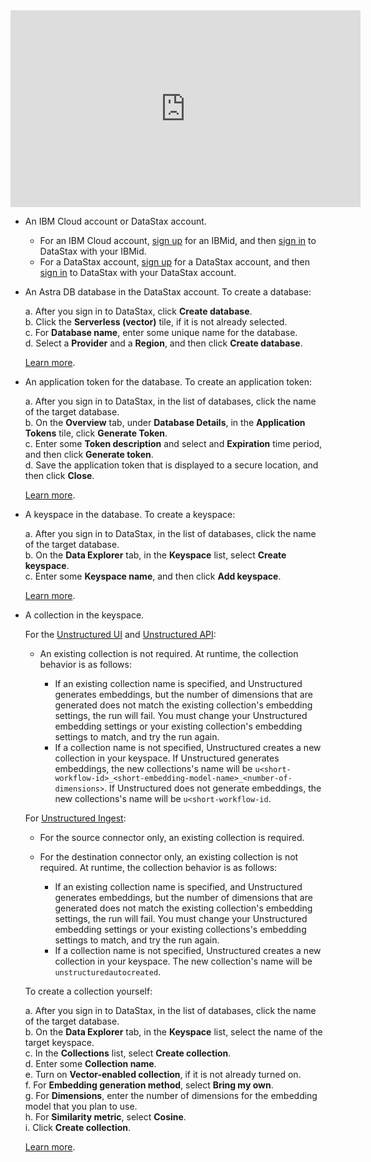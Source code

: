 <iframe
width="560"
height="315"
src="https://www.youtube.com/embed/PMs1iwL52aM"
title="YouTube video player"
frameborder="0"
allow="accelerometer; autoplay; clipboard-write; encrypted-media; gyroscope; picture-in-picture"
allowfullscreen
></iframe>

- An IBM Cloud account or DataStax account.

  - For an IBM Cloud account, [sign up](https://cloud.ibm.com/registration) for an IBMid, and then [sign in](https://accounts.datastax.com/session-service/v1/login) to DataStax with your IBMid.
  - For a DataStax account, [sign up](https://astra.datastax.com/signup) for a DataStax account, and then [sign in](https://accounts.datastax.com/session-service/v1/login) to DataStax with your DataStax account.

- An Astra DB database in the DataStax account. To create a database:

  a. After you sign in to DataStax, click **Create database**.<br/>
  b. Click the **Serverless (vector)** tile, if it is not already selected.<br/>
  c. For **Database name**, enter some unique name for the database.<br/>
  d. Select a **Provider** and a **Region**, and then click **Create database**.<br/>
  
  [Learn more](https://docs.datastax.com/en/astra-db-classic/databases/manage-create.html).

- An application token for the database. To create an application token:

  a. After you sign in to DataStax, in the list of databases, click the name of the target database.<br/>
  b. On the **Overview** tab, under **Database Details**, in the **Application Tokens** tile, click **Generate Token**.<br/>
  c. Enter some **Token description** and select and **Expiration** time period, and then click **Generate token**.<br/>
  d. Save the application token that is displayed to a secure location, and then click **Close**.<br/>

  [Learn more](https://docs.datastax.com/en/astra-db-serverless/administration/manage-application-tokens.html).

- A keyspace in the database. To create a keyspace:

  a. After you sign in to DataStax, in the list of databases, click the name of the target database.<br/>
  b. On the **Data Explorer** tab, in the **Keyspace** list, select **Create keyspace**.<br/>
  c. Enter some **Keyspace name**, and then click **Add keyspace**.<br/>

  [Learn more](https://docs.datastax.com/en/astra-db-serverless/databases/manage-keyspaces.html#keyspaces).

- A collection in the keyspace.

  For the [Unstructured UI](/ui/overview) and [Unstructured API](/api-reference/overview):

  - An existing collection is not required. At runtime, the collection behavior is as follows:
  
    - If an existing collection name is specified, and Unstructured generates embeddings, 
      but the number of dimensions that are generated does not match the existing collection's embedding settings, the run will fail. 
      You must change your Unstructured embedding settings or your existing collection's embedding settings to match, and try the run again.
    - If a collection name is not specified, Unstructured creates a new collection in your keyspace. If Unstructured generates embeddings, 
      the new collections's name will be `u<short-workflow-id>_<short-embedding-model-name>_<number-of-dimensions>`. 
      If Unstructured does not generate embeddings, the new collections's name will be `u<short-workflow-id`.

  For [Unstructured Ingest](/open-source/ingestion/overview):

  - For the source connector only, an existing collection is required.
  - For the destination connector only, an existing collection is not required. At runtime, the collection behavior is as follows:
  
    - If an existing collection name is specified, and Unstructured generates embeddings, 
      but the number of dimensions that are generated does not match the existing collection's embedding settings, the run will fail. 
      You must change your Unstructured embedding settings or your existing collections's embedding settings to match, and try the run again. 
    - If a collection name is not specified, Unstructured creates a new collection in your keyspace. The new collection's name will be `unstructuredautocreated`.

  To create a collection yourself:

  a. After you sign in to DataStax, in the list of databases, click the name of the target database.<br/>
  b. On the **Data Explorer** tab, in the **Keyspace** list, select the name of the target keyspace.<br/>
  c. In the **Collections** list, select **Create collection**.<br/>
  d. Enter some **Collection name**.<br/>
  e. Turn on **Vector-enabled collection**, if it is not already turned on.<br/>
  f. For **Embedding generation method**, select **Bring my own**.<br/>
  g. For **Dimensions**, enter the number of dimensions for the embedding model that you plan to use.<br/>
  h. For **Similarity metric**, select **Cosine**.<br/>
  i. Click **Create collection**.<br/>

  [Learn more](https://docs.datastax.com/en/astra-db-serverless/databases/manage-collections.html#create-collection).